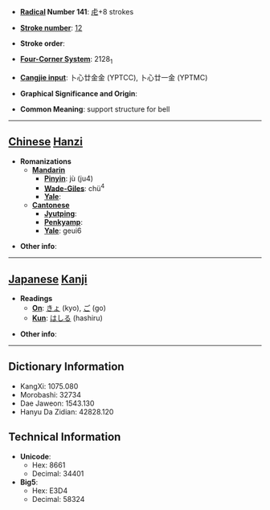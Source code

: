 * '''[[Wiktionary:Chinese radical index| Radical]] Number 141''': [[Wiktionary:Chinese radical index 虍|虍]]+8 strokes

* '''[[Wiktionary:Chinese total strokes index|Stroke number]]''': [[Wiktionary:Chinese total strokes index 12|12]]

* '''Stroke order''': 

* '''[[Wiktionary:Chinese four corner index|Four-Corner System]]''': 2128<sub>1</sub>

* '''[[Wiktionary:Chinese Cangjie index|Cangjie input]]''': 卜心廿金金 (YPTCC), 卜心廿一金 (YPTMC)

* '''Graphical Significance and Origin''': 

* '''Common Meaning''': support structure for bell

----

== [[Chinese]] [[Hanzi]] ==

* '''Romanizations'''
** '''[[Mandarin]]'''
*** '''[[Pinyin]]''': jù (ju4)
*** '''[[Wade-Giles]]''': chü<sup>4</sup>
*** '''[[Yale]]''': 
** '''[[Cantonese]]'''
*** '''[[Jyutping]]''':
*** '''[[Penkyamp]]''': 
*** '''[[Yale]]''': geui6

* '''Other info''': 

----

== [[Japanese]] [[Kanji]] ==

* '''Readings'''
** '''[[On]]''': [[きょ]] (kyo), [[ご]] (go)
** '''[[Kun]]''': [[はしる]] (hashiru)

* '''Other info''':  

----

== Dictionary Information ==

* KangXi: 1075.080
* Morobashi: 32734
* Dae Jaweon: 1543.130
* Hanyu Da Zidian: 42828.120

== Technical Information ==

* '''Unicode''':
** Hex: 8661
** Decimal: 34401
* '''Big5''':
** Hex: E3D4
** Decimal: 58324